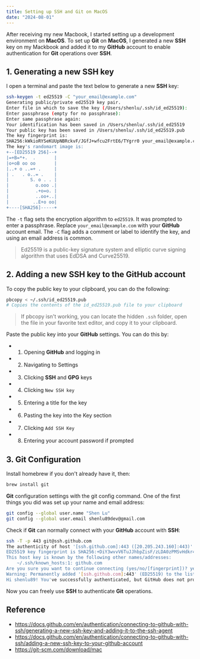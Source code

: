 ```yaml
---
title: Setting up SSH and Git on MacOS
date: "2024-08-01"
---
```


After receiving my new Macbook, I started setting up a development environment on **MacOS**.
To set up **Git** on **MacOS**, I generated a new **SSH** key on my Mackbook and
added it to my **GitHub** account to enable authentication for **Git** operations over **SSH**.

## 1. Generating a new SSH key

I open a terminal and paste the text below to generate a new **SSH** key:

```bash
ssh-keygen -t ed25519 -C "your_email@example.com"
Generating public/private ed25519 key pair.
Enter file in which to save the key (/Users/shenlu/.ssh/id_ed25519):
Enter passphrase (empty for no passphrase):
Enter same passphrase again:
Your identification has been saved in /Users/shenlu/.ssh/id_ed25519
Your public key has been saved in /Users/shenlu/.ssh/id_ed25519.pub
The key fingerprint is:
SHA256:kWkioRYSeKUUpNBRckvF/JGfJ+wfcu2FrtE6/TYgrr0 your_email@example.com
The key's randomart image is:
+--[ED25519 256]--+
|=+B=*+.  .       |
|o+oB oo oo       |
|..+ o ..=+ .     |
| .   . o..= .    |
|        S. o . . |
|          o.ooo .|
|          .+o=o. |
|          ..oo+..|
|         ..E+o oo|
+----[SHA256]-----+
```

The `-t` flag sets the encryption algorithm to `ed25519`. It was prompted to enter a passphrase.
Replace `your_email@example.com` with your **GitHub** account email. 
The `-C` flag adds a comment or label to identify the key, and using an email address is common. 

> Ed25519 is a public-key signature system and elliptic curve signing algorithm that uses EdDSA and Curve25519.

## 2. Adding a new SSH key to the GitHub account

To copy the public key to your clipboard, you can do the following:

```bash
pbcopy < ~/.ssh/id_ed25519.pub
# Copies the contents of the id_ed25519.pub file to your clipboard
```

>If pbcopy isn't working, you can locate the hidden `.ssh` folder, 
open the file in your favorite text editor, and copy it to your clipboard.

Paste the public key into your **GitHub** settings. You can do this by:
- 1. Opening **GitHub** and logging in
- 2. Navigating to Settings
- 3. Clicking **SSH** and **GPG** keys
- 4. Clicking `New SSH key`
- 5. Entering a title for the key
- 6. Pasting the key into the Key section
- 7. Clicking `Add SSH Key`
- 8. Entering your account password if prompted

## 3. Git Configuration

Install homebrew if you don't already have it, then:

```bash
brew install git
```

**Git** configuration settings with the git config command. 
One of the first things you did was set up your name and email address:

```bash
git config --global user.name "Shen Lu"
git config --global user.email shenlu89dev@gmail.com
```

Check if **Git** can normally connect with your **GitHub** account with **SSH**:

```bash
ssh -T -p 443 git@ssh.github.com
The authenticity of host '[ssh.github.com]:443 ([20.205.243.160]:443)' can't be established.
ED25519 key fingerprint is SHA256:+DiY3wvvV6TuJJhbpZisF/zLDA0zPMSvHdkr4UvCOqU.
This host key is known by the following other names/addresses:
    ~/.ssh/known_hosts:1: github.com
Are you sure you want to continue connecting (yes/no/[fingerprint])? yes
Warning: Permanently added '[ssh.github.com]:443' (ED25519) to the list of known hosts.
Hi shenlu89! You've successfully authenticated, but GitHub does not provide shell access.
```

Now you can freely use **SSH** to authenticate **Git** operations.

## Reference

- https://docs.github.com/en/authentication/connecting-to-github-with-ssh/generating-a-new-ssh-key-and-adding-it-to-the-ssh-agent
- https://docs.github.com/en/authentication/connecting-to-github-with-ssh/adding-a-new-ssh-key-to-your-github-account
- https://git-scm.com/download/mac